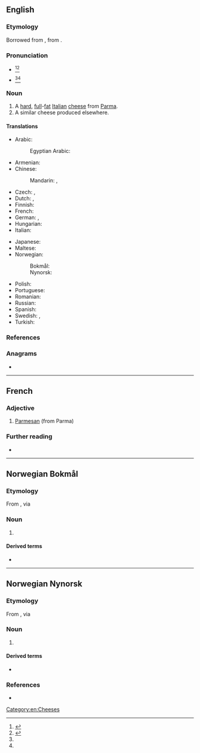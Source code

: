 {{also|Parmesan}}
==English==

===Etymology===
Borrowed from {{bor|en|fr|parmesan}}, from {{der|en|it|parmigiano}}.

===Pronunciation===
* {{a|UK|also found in the US}} {{IPA|/ˈpɑː.məˌzɑːn/|lang=en}}<ref name="Dictionarycom">{{R:Dictionary.com|Parmesan}}</ref><ref name="MW">{{R:Merriam Webster Online|Parmesan}}</ref>
* {{a|found in the US}} {{IPA|/ˈpɑɹ.məˌʒɑn/|lang=en}}<ref name="Dictionarycom"></ref><ref name="MW"></ref>

===Noun===
{{wikipedia}}
{{en-noun|-|s}}

# A [[hard]], [[full]]-[[fat]] [[Italian]] [[cheese]] from [[Parma]].
# A similar cheese produced elsewhere.

====Translations====
{{trans-top|hard, full-fat Italian cheese from Parma}}
* Arabic: {{t|ar|بَارْمِيجْيَانُو|m|tr=barmijyanū}}
*: Egyptian Arabic: {{t|arz|بارميزان|f|tr=barmizan|sc=Arab}}
* Armenian: {{t|hy|պարմեզան|sc=Armn}}
* Chinese:
*: Mandarin: {{t+|cmn|巴馬乾酪|sc=Hani}}, {{t+|cmn|巴马干酪|tr=Bāmǎ gānlào|sc=Hani}}
* Czech: {{t+|cs|parmazán|m}}, {{t+|cs|parmezán|m}}
* Dutch: {{t|nl|parmezaan|m}}, {{t|nl|parmezaankaas|m}}
* Finnish: {{t|fi|parmesaani}}
* French: {{t+|fr|parmesan|m}}
* German: {{t+|de|Parmesan|m}}, {{t+|de|Parmesankäse|m}}
* Hungarian: {{t+|hu|parmezán}}
* Italian: {{t+|it|parmigiano|m}}
{{trans-mid}}
* Japanese: {{t|ja|パルメザン|tr=parumezan}}
* Maltese: {{t|mt|parmeġġan}}
* Norwegian:
*: Bokmål: {{t|nb|parmesan|m}}
*: Nynorsk: {{t|nn|parmesan|m}}
* Polish: {{t+|pl|parmezan|m}}
* Portuguese: {{t+|pt|parmesão|m}}
* Romanian: {{t+|ro|parmezan|n}}
* Russian: {{t+|ru|пармеза́н|m}}
* Spanish: {{t+|es|parmesano|m}}
* Swedish: {{t|sv|parmesan}}, {{t|sv|parmesanost|c}}
* Turkish: {{t|tr|parma peyniri}}
{{trans-bottom}}

===References===
<references/>

===Anagrams===
* {{anagrams|en|Pearmans|Spearman|spearman}}

[[Category:en:Cheeses]]

----

==French==

===Adjective===
{{fr-adj}}

# [[Parmesan]] (from Parma)

===Further reading===
* {{R:TLFi}}

----

==Norwegian Bokmål==
{{wikipedia|lang=no}}

===Etymology===
From {{der|nb|it|parmigiano||from Parma}}, via {{der|nb|fr|parmesan}}

===Noun===
{{nb-noun-mu}}

# {{l|en|Parmesan}} {{qualifier|cheese}} {{topics|nb|Foods}}

====Derived terms====
* {{l|nb|parmesanost}}

----

==Norwegian Nynorsk==

===Etymology===
From {{der|nn|it|parmigiano||from Parma}}, via {{der|nn|fr|parmesan}}

===Noun===
{{nn-noun-mu}}

# {{l|en|Parmesan}} {{qualifier|cheese}} {{topics|nn|Foods}}

====Derived terms====
* {{l|nn|parmesanost}}

===References===
* {{R:The Nynorsk Dictionary}}